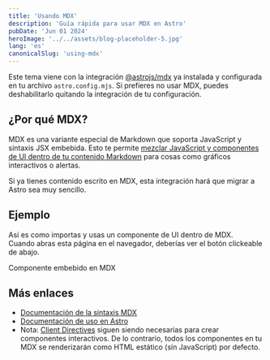 ```yaml
---
title: 'Usando MDX'
description: 'Guía rápida para usar MDX en Astro'
pubDate: 'Jun 01 2024'
heroImage: '../../assets/blog-placeholder-5.jpg'
lang: 'es'
canonicalSlug: 'using-mdx'
---
```


Este tema viene con la integración [@astrojs/mdx](https://docs.astro.build/en/guides/integrations-guide/mdx/) ya instalada y configurada en tu archivo `astro.config.mjs`. Si prefieres no usar MDX, puedes deshabilitarlo quitando la integración de tu configuración.

## ¿Por qué MDX?

MDX es una variante especial de Markdown que soporta JavaScript y sintaxis JSX embebida. Esto te permite [mezclar JavaScript y componentes de UI dentro de tu contenido Markdown](https://docs.astro.build/en/guides/markdown-content/#mdx-features) para cosas como gráficos interactivos o alertas.

Si ya tienes contenido escrito en MDX, esta integración hará que migrar a Astro sea muy sencillo.

## Ejemplo

Así es como importas y usas un componente de UI dentro de MDX.  
Cuando abras esta página en el navegador, deberías ver el botón clickeable de abajo.


<HeaderLink href="#" onclick="alert('clicked!')">
	Componente embebido en MDX
</HeaderLink>

## Más enlaces

- [Documentación de la sintaxis MDX](https://mdxjs.com/docs/what-is-mdx)
- [Documentación de uso en Astro](https://docs.astro.build/en/guides/markdown-content/#markdown-and-mdx-pages)
- Nota: [Client Directives](https://docs.astro.build/en/reference/directives-reference/#client-directives) siguen siendo necesarias para crear componentes interactivos. De lo contrario, todos los componentes en tu MDX se renderizarán como HTML estático (sin JavaScript) por defecto.
